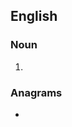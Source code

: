 ==English==

===Noun===
{{head|en|noun plural form}}

# {{plural of|tintack|lang=en}}

===Anagrams===
* {{anagrams|en|a=aciknstt|stink-cat|stinkcat}}